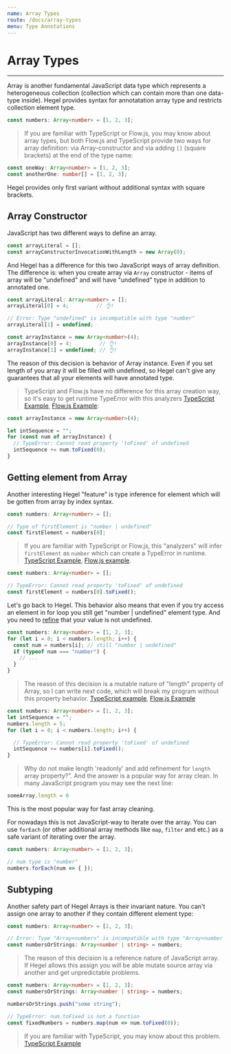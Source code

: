 ```yaml
---
name: Array Types
route: /docs/array-types
menu: Type Annotations
---
```


# Array Types
----------------

Array is another fundamental JavaScript data type which represents a heterogeneous collection (collection which can contain more than one data-type inside). Hegel provides syntax for annotatation array type and restricts collection element type.

```typescript
const numbers: Array<number> = [1, 2, 3];
```

> If you are familiar with TypeScript or Flow.js, you may know about array types, but both Flow.js and TypeScript provide two ways for array definition: via Array-constructor and via adding `[]` (square brackets) at the end of the type name:
```typescript
const oneWay: Array<number> = [1, 2, 3];
const anotherOne: number[] = [1, 2, 3];
```
Hegel provides only first variant without additional syntax with square brackets.

## Array Constructor  

JavaScript has two different ways to define an array.
```typescript
const arrayLiteral = [];
const arrayConstructorInvocationWithLength = new Array(0);
```

And Hegel has a difference for this two JavaScript ways of array definition. The difference is: when you create array via `Array` constructor - items of array will be "undefined" and will have "undefined" type in addition to annotated one.

```typescript
const arrayLiteral: Array<number> = [];
arrayLiteral[0] = 4;         // 👌!

// Error: Type "undefined" is incompatible with type "number"
arrayLiteral[1] = undefined;

const arrayInstance = new Array<number>(4);
arrayInstance[0] = 4;         // 👌!
arrayInstance[1] = undefined; // 👌!
```

The reason of this decision is behavior of Array instance. Even if you set length of you array it will be filled with undefined, so Hegel can't give any guarantees that all your elements will have annotated type.
> TypeScript and Flow.js have no difference for this array creation way, so it's easy to get runtime TypeError with this analyzers [TypeScript Example](https://www.typescriptlang.org/v2/en/play?ts=3.8.0-beta#code/MYewdgzgLgBAhgJwXAngSUlOZgFMYC8MYuA7jAIJKoA8YArgLYBGuCAfABQAsAlANwAoQQBtcsAJZgoAZVwBHerhz4iAIjVCAZiAQxOoTMSYwQW+NXSZseXjADegmDAD0LmABUUAB1wBRJF0ALhgAYWwwEFgEXDgAExhvBBBfBCgUGAByKBAAMQkAD1w4zNNzejA43C0pYqcYKVkFJRUYAGoiBkYAOhz8orjOAAYBQQBfIA), [Flow.js Example](https://flow.org/try/#0PQKgBAAgZgNg9gdzCYAoAxnAdgZwC5gCGATsYQJ4CSuehW6ApmALxhYNICCpFAPFgFcAtgCMGxAHwAKACwBKANypUMBgQCWWPAGUGARwEN6TVgCJTSqHGJgpmGm2Fg4UIjyo06jOWADeqMDBgYDAAFXIABwYAUVJrAC4wAGE6LDgCYgZCABMwCOI4KOI8cjAAcjw4ADF1AA8GbLLnVwEsbIYoTQaAsE0dfUNjMABqVkEhADpKmvrsqQAGRVQAXyA):

```typescript
const arrayInstance = new Array<number>(4);

let intSequence = "";
for (const num of arrayInstance) {
  // TypeError: Cannot read property 'toFixed' of undefined
  intSequence += num.toFixed(0);
}
```

## Getting element from Array

Another interesting Hegel "feature" is type inference for element which will be gotten from array by index syntax.

```typescript
const numbers: Array<number> = [];

// Type of firstElement is "number | undefined"
const firstElement = numbers[0];
```

> If you are familiar with TypeScript or Flow.js, this "analyzers" will infer `firstElement` as `number` which can create a TypeError in runtime.
[TypeScript Example](https://www.typescriptlang.org/v2/en/play?ts=3.8.0-beta#code/MYewdgzgLgBGCuBbARgUwE4QFwwILvQEMBPAHgRQwD4YBeGAbQF0BuAKAHoOYAVYgB1QBRAiHQ4AwoTBgQsdKkIATGP3QhB6KMRgByKCABiASwAeqJbpggAZjHhglqG8bAW2oSLBeYoQgDaoiKhgsPQUaJgMAAxMAHQGJuZKABQAlCxAA), [Flow.js example](https://flow.org/try/#0PQKgBAAgZgNg9gdzCYAoVBjOA7AzgFzGwFcBbAIwFMAnXALjAEFrqBDATwB4SKaA+MAF4wAbQC6AblTBgYACrsADpQCiLONQYBhVtmxxC1SqwAmYRdTjLq+dmADk+OADEAlgA9KJ+2DhQwxNgmlFCu2F6YOARgobT4KjCUpJTYhMI8VLQiAAxiAHRObp4mABQAlFJAA).

```typescript
const numbers: Array<number> = [];

// TypeError: Cannot read property 'toFixed' of undefined
const firstElement = numbers[0].toFixed();
```

Let's go back to Hegel.
This behavior also means that even if you try access an element in for loop you still get "number | undefined" element type. And you need to [refine](/docs/type-refinement) that your value is not undefined.

```typescript
const numbers: Array<number> = [1, 2, 3];
for (let i = 0; i < numbers.length; i++) {
  const num = numbers[i]; // still "number | undefined"
  if (typeof num === "number") {
    // ...
  }
}
```

> The reason of this decision is a mutable nature of "length" property of Array, so I can write next code, which will break my program without this property behavior.
[TypeScript example](https://www.typescriptlang.org/v2/en/play?ts=3.8.0-beta#code/MYewdgzgLgBGCuBbARgUwE4QFwwILvQEMBPAHgRQwD4YBeGAbQEYAaGAJjYGYBdAbgBQAG1SwAlmCgBlVAEd4qMMFR0YAIjWCKaTADoRYAOZQAFqoCsggGYh0MABQjxqgAx8YYmKThIdEfYrGJu5iANShAJQwAN4CMDAA9AkwACrEAA6oAKIEtjgAwoRgYCCw6KiEACYw6eggmehQxDAA5FAgAGJiAB6olS0wIFYw8GCVqFYSfXEekjLyisowofTaGBAMYjy67V29lfYRggC+AkA), [Flow.js Example](https://flow.org/try/#0PQKgBAAgZgNg9gdzCYAoAxnAdgZwC5hYCuAtgEYCmATjgFxgCCVVAhgJ4A8x51AfGAF4wAbQCMAGjAAmSQGYAugG5UMCgQCWWPAGUKARyIUs6CoLAAic8u6UaAOlVYA5ngAWZgKzKocKmAAUqhpmAAyKYOpgHISktjgORi6u4eoA1KkAlGAA3qhgYMDAYAAqbAAOFACizL70AMIsWFhwBFQULAAmYGVUcBVUeGxgAOR4cABi6gAeFB3DYHBQYERYHRRQmrN5EVq6BkYmYKlCNtQ4wurydmOTMx3+GcoAvqhAA)

```typescript
const numbers: Array<number> = [1, 2, 3];
let intSequence = "";
numbers.length = 5;
for (let i = 0; i < numbers.length; i++) {

  // TypeError: Cannot read property 'toFixed' of undefined
  intSequence += numbers[i].toFixed();
}
```

> Why do not make length 'readonly' and add refinement for `length` array property?". And the answer is a popular way for array clean. In many JavaScript program you may see the next line:
```typescript
someArray.length = 0
```
This is the most popular way for fast array cleaning.


For nowadays this is not JavaScript-way to iterate over the array. You can use `forEach` (or other additional array methods like `map`, `filter` and etc.) as a safe variant of iterating over the array.

```typescript
const numbers: Array<number> = [1, 2, 3];

// num type is "number"
numbers.forEach(num => { });
```

## Subtyping

Another safety part of Hegel Arrays is their invariant nature. You can't assign one array to another if they contain different element type:

```typescript
const numbers: Array<number> = [1, 2, 3];

// Error: Type "Array<number>" is incompatible with type "Array<number | string>"
const numbersOrStrings: Array<number | string> = numbers;
```

> The reason of this decision is a reference nature of JavaScript array. If Hegel allows this assign you will be able mutate source array via another and get unpredictable problems.

```typescript
const numbers: Array<number> = [1, 2, 3];
const numbersOrStrings: Array<number | string> = numbers;

numbersOrStrings.push("some string");

// TypeError: num.toFixed is not a function
const fixedNumbers = numbers.map(num => num.toFixed(0));
```

> If you are familiar with TypeScript, you may know about this problem. [TypeScript Example](http://www.typescriptlang.org/play/index.html?ssl=1&ssc=1&pln=8&pc=1#code/MYewdgzgLgBGCuBbARgUwE4QFwwILvQEMBPAHgRQwD4YBeGAbQEYAaGAJjYGYBdAbgBQoSLAppMAeXQBlKOgCWYAObY8BEuSTiYAHxjQFymvTEYIggacky5ilQDoADvAgALABQAiCCESp9tsqeAJQWAPRhMAAqxI6oAKIEIOg4FPZQIABi8gAeqAAmMPIQcCCwhDAAZvBgwFDy4ELg0FW5BQByWmZ0cF2Y9oiEju4UdDRpGdl5+e4ADMGhAkA)

